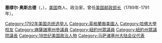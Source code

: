 {{noteTA
|1=zh:佐治;zh-hans:乔治;zh-hk:佐治;zh-sg:乔治;zh-tw:喬治;zh-cn:乔治
}}
{{Infobox Officeholder
| name=塞缪尔·奥斯古德<br/>Samuel Osgood
| image=SOsgood.jpg
| image_width=200px
| order=1
| title=[[美国邮政部长|美国邮政部长]]
| term_start=1789年9月26日
| term_end=1791年8月
| predecessor=首任
| president = [[乔治·华盛顿|乔治·华盛顿]]
| successor=[[蒂莫西·皮克林|蒂莫西·皮克林]]
| birth_date=1747年2月3日
| birth_place=[[马萨诸塞州|马萨诸塞州]][[安多弗_(马萨诸塞州)|安多弗]]
| death_date={{death date and age|1813|8|12|1747|2|3}}
| death_place=[[纽约州|纽约州]][[纽约_(纽约州)|纽约]]
| party=[[联邦党|联邦党]]
| spouse=
| alma_mater=[[哈佛大学|哈佛大学]]
| profession=
| religion=
|branch=[[大陆军|大陆军]]
|battles=[[美国独立战争|美国独立战争]]
}}
'''塞缪尔·奥斯古德'''（{{lang-en|Samuel Osgood}}，{{bd|1747年|2月3日|1813年|8月12日|catIdx=O}}），[[美国|美国]]商人、政治家，曾任[[美国邮政部长|美国邮政部长]]（1789年-1791年）。

{{start box}}
{{succession box|首任|[[蒂莫西·皮克林|蒂莫西·皮克林]]|[[美国邮政部长|美国邮政部长]]|1789年-1791年}}
{{end box}}

{{美国邮政部长}}
{{George Washington cabinet}}{{Authority control}}

{{DEFAULTSORT: Osgood, Samuel}}
[[Category:1792年美国总统选举人|Category:1792年美国总统选举人]]
[[Category:英格蘭裔美國人|Category:英格蘭裔美國人]]
[[Category:哈佛大學校友|Category:哈佛大學校友]]
[[Category:麻薩諸塞州參議員|Category:麻薩諸塞州參議員]]
[[Category:紐約州眾議員|Category:紐約州眾議員]]
[[Category:紐約州眾議院議長|Category:紐約州眾議院議長]]
[[Category:18世纪美国政治人物|Category:18世纪美国政治人物]]
[[Category:马萨诸塞州大陆会议代表|Category:马萨诸塞州大陆会议代表]]
